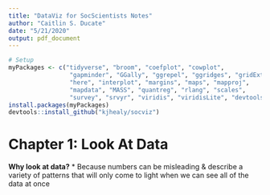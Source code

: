 ```yaml
---
title: "DataViz for SocScientists Notes"
author: "Caitlin S. Ducate"
date: "5/21/2020"
output: pdf_document
---
```


```r
# Setup
myPackages <- c("tidyverse", "broom", "coefplot", "cowplot",
                 "gapminder", "GGally", "ggrepel", "ggridges", "gridExtra",
                 "here", "interplot", "margins", "maps", "mapproj",
                 "mapdata", "MASS", "quantreg", "rlang", "scales",
                 "survey", "srvyr", "viridis", "viridisLite", "devtools")
install.packages(myPackages)
devtools::install_github("kjhealy/socviz")

```

# Chapter 1: Look At Data

**Why look at data?** 
* Because numbers can be misleading & describe a variety of patterns that will only come to light when we can see all of the data at once